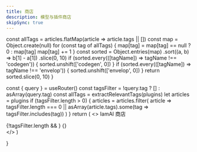 ```yaml
---
title: 商店
description: 模型与插件商店
skipSync: true
---
```



  const allTags = articles.flatMap(article => article.tags || [])
  const map = Object.create(null)
  for (const tag of allTags) {
    map[tag] = map[tag] == null ? 0 : map[tag]
    map[tag] += 1
  }
  const sorted = Object.entries(map)
    .sort((a, b) => b[1] - a[1])
    .slice(0, 10)
  if (sorted.every(([tagName]) => tagName !== 'codegen')) {
    sorted.unshift(['codegen', 0])
  }
  if (sorted.every(([tagName]) => tagName !== 'envelop')) {
    sorted.unshift(['envelop', 0])
  }
  return sorted.slice(0, 10)
}

  const { query } = useRouter()
  const tagsFilter = !query.tag ? [] : asArray(query.tag)
  const allTags = extractRelevantTags(plugins)
  let articles = plugins
  if (tagsFilter.length > 0) {
    articles = articles.filter(
      article =>
        tagsFilter.length === 0 || asArray(article.tags).some(tag => tagsFilter.includes(tag))
    )
  }
  return (
    <>
      <hero>
        <Heading>IamAI 商店</Heading>
      </hero>
      <div className="container max-w-[1200px]">
        <TagList tags={allTags} withCount asLink className="mb-20 mt-10" />
        {!tagsFilter.length && <Newsletter />}
        {<StoreCardList articles={articles} />}
      </div>
    </>
  )


}
